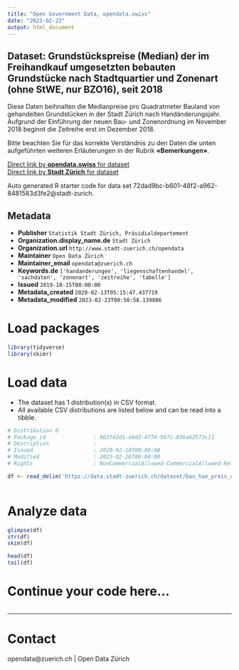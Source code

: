 ```yaml
---
title: "Open Government Data, opendata.swiss"
date: "2023-02-23"
output: html_document
---
```


## Dataset: Grundstückspreise (Median) der im Freihandkauf umgesetzten bebauten Grundstücke nach Stadtquartier und Zonenart (ohne StWE, nur BZO16), seit 2018


Diese Daten beihnalten die Medianpreise pro Quadratmeter Bauland von gehandelten Grundstücken in der Stadt Zürich nach Handänderungsjahr. Aufgrund der Einführung der neuen Bau- und Zonenordnung im November 2018 beginnt die Zeitreihe erst im Dezember 2018.

Bitte beachten Sie für das korrekte Verständnis zu den Daten die unten aufgeführten weiteren Erläuterungen in der Rubrik **«Bemerkungen»**.



[Direct link by **opendata.swiss** for dataset](https://opendata.swiss/de/dataset/grundstuckspreise-median-der-im-freihandkauf-umgesetzten-bebauten-grundstucke-nach-stadtqu-20182)<br>
[Direct link by **Stadt Zürich** for dataset](https://data.stadt-zuerich.ch/dataset/bau_hae_preis_quartier_zonenart_ohne_stwe_bzo16_seit2018_od5123)

Auto generated R starter code for data set 72dad9bc-b601-48f2-a962-8481583d3fe2@stadt-zurich.

## Metadata

- **Publisher** `Statistik Stadt Zürich, Präsidialdepartement`
- **Organization.display_name.de** `Stadt Zürich`
- **Organization.url** `http://www.stadt-zuerich.ch/opendata`
- **Maintainer** `Open Data Zürich`
- **Maintainer_email** `opendata@zuerich.ch`
- **Keywords.de** `['handanderungen', 'liegenschaftenhandel', 'sachdaten', 'zonenart', 'zeitreihe', 'tabelle']`
- **Issued** `2019-10-15T00:00:00`
- **Metadata_created** `2020-02-13T05:15:47.437719`
- **Metadata_modified** `2023-02-23T00:50:58.139806`


# Load packages

```r

library(tidyverse)
library(skimr)

```

# Load data

-   The dataset has 1 distribution(s) in CSV format.
-   All available CSV distributions are listed below and can be read into a tibble.

```r

# Distribution 0
# Package_id               : 9b3742d1-e6d3-4774-907c-836a62573c11
# Description              : 
# Issued                   : 2020-02-10T00:00:00
# Modified                 : 2023-02-20T00:00:00
# Rights                   : NonCommercialAllowed-CommercialAllowed-ReferenceNotRequired

df <- read_delim('https://data.stadt-zuerich.ch/dataset/bau_hae_preis_quartier_zonenart_ohne_stwe_bzo16_seit2018_od5123/download/BAU512OD5123.csv')



```

# Analyze data

```r

glimpse(df)
str(df)
skim(df)

head(df)
tail(df)

```

# Continue your code here...

```r

```

------------------------------------------------------------------------

# Contact

opendata@zuerich.ch | Open Data Zürich
